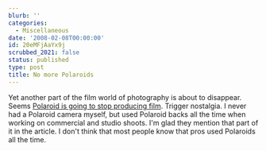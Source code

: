 ```yaml
---
blurb: ''
categories:
  - Miscellaneous
date: '2008-02-08T00:00:00'
id: 20eMFjAaYx9j
scrubbed_2021: false
status: published
type: post
title: No more Polaroids
---
```


Yet another part of the film world of photography is about to
disappear. Seems
[Polaroid is going to stop producing film](http://www.washingtonpost.com/wp-dyn/content/article/2008/02/08/AR2008020803598.html?hpid=topnews).
Trigger nostalgia. I never had a Polaroid camera myself, but used
Polaroid backs all the time when working on commercial and studio
shoots. I'm glad they mention that part of it in the article. I
don't think that most people know that pros used Polaroids all the
time.
